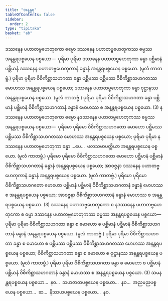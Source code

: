 ```yaml
---
title: "အနန္တရ"
tableOfContents: false
sidebar:
  order: 2
type: "tipitaka"
basket: "ab"
---
```



<DynamicBreadcrumb />

<Division number="75">

<Paragraph number="4236">
ဒဿနေန ပဟာတဗ္ဗဟေတုကော ဓမ္မော ဒဿနေန ပဟာတဗ္ဗဟေတုကဿ ဓမ္မဿ အနန္တရပစ္စယေန ပစ္စယော—  ပုရိမာ ပုရိမာ ဒဿနေန ပဟာတဗ္ဗဟေတုကာ ခန္ဓာ ပစ္ဆိမာနံ ပစ္ဆိမာနံ ဒဿနေန ပဟာတဗ္ဗဟေတုကာနံ ခန္ဓာနံ အနန္တရပစ္စယေန ပစ္စယော. (မူလံ ကာတဗ္ဗံ.) ပုရိမာ ပုရိမာ ဝိစိကိစ္ဆာသဟဂတာ ခန္ဓာ ပစ္ဆိမဿ ပစ္ဆိမဿ ဝိစိကိစ္ဆာသဟဂတဿ မောဟဿ အနန္တရပစ္စယေန ပစ္စယော; ဒဿနေန ပဟာတဗ္ဗဟေတုကာ ခန္ဓာ ဝုဋ္ဌာနဿ အနန္တရပစ္စယေန ပစ္စယော. (မူလံ ကာတဗ္ဗံ.) ပုရိမာ ပုရိမာ ဝိစိကိစ္ဆာသဟဂတာ ခန္ဓာ ပစ္ဆိမာနံ ပစ္ဆိမာနံ ဝိစိကိစ္ဆာသဟဂတာနံ ခန္ဓာနံ မောဟဿ စ အနန္တရပစ္စယေန ပစ္စယော. (3)
</Paragraph>

</Division>
<Division number="76">

<Paragraph number="4237">
နဒဿနေန ပဟာတဗ္ဗဟေတုကော ဓမ္မော နဒဿနေန ပဟာတဗ္ဗဟေတုကဿ ဓမ္မဿ အနန္တရပစ္စယေန ပစ္စယော—  ပုရိမော ပုရိမော ဝိစိကိစ္ဆာသဟဂတော မောဟော ပစ္ဆိမဿ ပစ္ဆိမဿ ဝိစိကိစ္ဆာသဟဂတဿ မောဟဿ အနန္တရပစ္စယေန ပစ္စယော; ပုရိမာ ပုရိမာ နဒဿနေန ပဟာတဗ္ဗဟေတုကာ ခန္ဓာ …ပေ…  ဖလသမာပတ္တိယာ အနန္တရပစ္စယေန ပစ္စယော. (မူလံ ကာတဗ္ဗံ.) ပုရိမော ပုရိမော ဝိစိကိစ္ဆာသဟဂတော မောဟော ပစ္ဆိမာနံ ပစ္ဆိမာနံ ဝိစိကိစ္ဆာသဟဂတာနံ ခန္ဓာနံ အနန္တရပစ္စယေန ပစ္စယော; အာဝဇ္ဇနာ ဒဿနေန ပဟာတဗ္ဗဟေတုကာနံ ခန္ဓာနံ အနန္တရပစ္စယေန ပစ္စယော. (မူလံ ကာတဗ္ဗံ.) ပုရိမော ပုရိမော ဝိစိကိစ္ဆာသဟဂတော မောဟော ပစ္ဆိမာနံ ပစ္ဆိမာနံ ဝိစိကိစ္ဆာသဟဂတာနံ ခန္ဓာနံ မောဟဿ စ အနန္တရပစ္စယေန ပစ္စယော; အာဝဇ္ဇနာ ဝိစိကိစ္ဆာသဟဂတာနံ ခန္ဓာနံ မောဟဿ စ အနန္တရပစ္စယေန ပစ္စယော. (3)
</Paragraph>

</Division>
<Division number="77">

<Paragraph number="4238">
ဒဿနေန ပဟာတဗ္ဗဟေတုကော စ နဒဿနေန ပဟာတဗ္ဗဟေတုကော စ ဓမ္မာ ဒဿနေန ပဟာတဗ္ဗဟေတုကဿ ဓမ္မဿ အနန္တရပစ္စယေန ပစ္စယော—  ပုရိမာ ပုရိမာ ဝိစိကိစ္ဆာသဟဂတာ ခန္ဓာ စ မောဟော စ ပစ္ဆိမာနံ ပစ္ဆိမာနံ ဝိစိကိစ္ဆာသဟဂတာနံ ခန္ဓာနံ အနန္တရပစ္စယေန ပစ္စယော. (မူလံ ကာတဗ္ဗံ.) ပုရိမာ ပုရိမာ ဝိစိကိစ္ဆာသဟဂတာ ခန္ဓာ စ မောဟော စ ပစ္ဆိမဿ ပစ္ဆိမဿ ဝိစိကိစ္ဆာသဟဂတဿ မောဟဿ အနန္တရပစ္စယေန ပစ္စယော; ဝိစိကိစ္ဆာသဟဂတာ ခန္ဓာ စ မောဟော စ ဝုဋ္ဌာနဿ အနန္တရပစ္စယေန ပစ္စယော. (မူလံ ကာတဗ္ဗံ.) ပုရိမာ ပုရိမာ ဝိစိကိစ္ဆာသဟဂတာ ခန္ဓာ စ မောဟော စ ပစ္ဆိမာနံ ပစ္ဆိမာနံ ဝိစိကိစ္ဆာသဟဂတာနံ ခန္ဓာနံ မောဟဿ စ အနန္တရပစ္စယေန ပစ္စယော. (3)
</Paragraph>

<Paragraph number="4239">
သမနန္တရပစ္စယေန ပစ္စယော…  နဝ…  သဟဇာတပစ္စယေန ပစ္စယော…  နဝ…  အညမညပစ္စယေန ပစ္စယော…  ဆ…  နိဿယပစ္စယေန ပစ္စယော…  နဝ.
</Paragraph>
</Division>